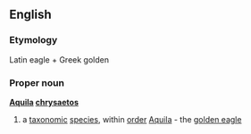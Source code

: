 ==English==
===Etymology===
Latin eagle + Greek golden
===Proper noun===
{{wikipedia}}
'''[[Aquila]] [[chrysaetos]]'''
#a [[taxonomic]] [[species]], within [[order]] [[Aquila]] - the [[golden eagle]]
{{wikispecies}}